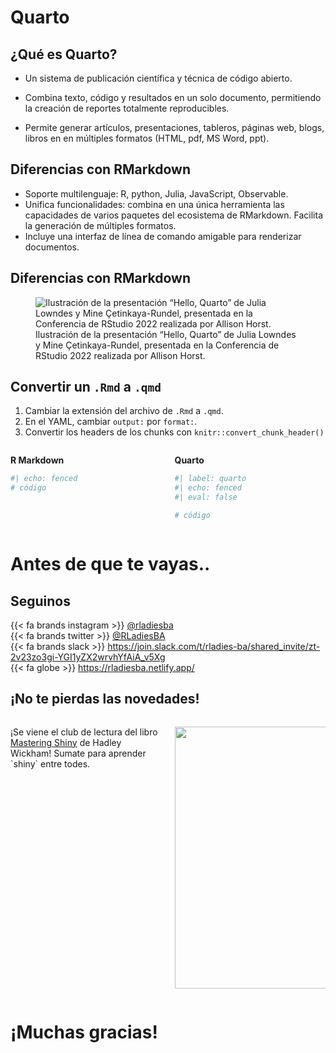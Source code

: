 # Quarto {.section}

## ¿Qué es Quarto?

::: {.incremental}

-   Un sistema de publicación científica y técnica de código abierto.

-   Combina texto, código y resultados en un solo documento, permitiendo la creación de reportes totalmente reproducibles.

-   Permite generar artículos, presentaciones, tableros, páginas web, blogs, libros en en múltiples formatos (HTML, pdf, MS Word, ppt).

:::

## Diferencias con RMarkdown

::: {.incremental}

-   Soporte multilenguaje: R, python, Julia, JavaScript, Observable.
-   Unifica funcionalidades: combina en una única herramienta las capacidades de varios paquetes del ecosistema de RMarkdown. Facilita la generación de múltiples formatos.
-   Incluye una interfaz de línea de comando amigable para renderizar documentos.
:::

## Diferencias con RMarkdown

![Ilustración de la presentación "Hello, Quarto" de Julia Lowndes y Mine Çetinkaya-Rundel, presentada en la Conferencia de RStudio 2022 realizada por Allison Horst.](images/horst-qmd-render-schema.png)

## Convertir un `.Rmd` a `.qmd`

1.  Cambiar la extensión del archivo de `.Rmd` a `.qmd`.
2.  En el YAML, cambiar `output:` por `format:`.
3.  Convertir los headers de los chunks con `knitr::convert_chunk_header()`

::: columns
::: {.column width="50%"}
**R Markdown**

```r
#| echo: fenced
# código
```
:::

::: {.column width="50%"}
**Quarto**

```r
#| label: quarto
#| echo: fenced
#| eval: false

# código
```
:::
:::

# Antes de que te vayas..

## Seguinos

{{< fa brands instagram >}} [\@rladiesba](https://www.instagram.com/rladiesba/)\
{{< fa brands twitter >}} [\@RLadiesBA](https://x.com/RLadiesBA)\
{{< fa brands slack >}} <https://join.slack.com/t/rladies-ba/shared_invite/zt-2v23zo3gi-YGI1yZX2wrvhYfAiA_v5Xg>\
{{< fa globe >}} <https://rladiesba.netlify.app/>

## ¡No te pierdas las novedades! {.large-font-slide}

::: columns
::: {.column width="50%"}
¡Se viene el club de lectura del libro [Mastering Shiny](https://mastering-shiny.org/) de Hadley Wickham! Sumate para aprender \`shiny\` entre todes.
:::

::: {.column width="50%"}
![](images/cover-ma.png){fig-align="right" width="419"}
:::
:::

# ¡Muchas gracias!
